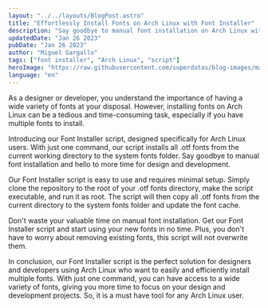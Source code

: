 ```yaml
---
layout: "../../layouts/BlogPost.astro"
title: "Effortlessly Install Fonts on Arch Linux with Font Installer"
description: "Say goodbye to manual font installation on Arch Linux with our easy-to-use Font Installer script. Installs all .otf fonts from current directory with just one command."
updatedDate: "Jan 26 2023"
pubDate: "Jan 26 2023"
author: "Miguel Gargallo"
tags: ["font installer", "Arch Linux", "script"]
heroImage: "https://raw.githubusercontent.com/superdatas/blog-images/main/ai-advancement-science.png"
language: "en"
--- 
```


As a designer or developer, you understand the importance of having a wide variety of fonts at your disposal. However, installing fonts on Arch Linux can be a tedious and time-consuming task, especially if you have multiple fonts to install.

Introducing our Font Installer script, designed specifically for Arch Linux users. With just one command, our script installs all .otf fonts from the current working directory to the system fonts folder. Say goodbye to manual font installation and hello to more time for design and development.

Our Font Installer script is easy to use and requires minimal setup. Simply clone the repository to the root of your .otf fonts directory, make the script executable, and run it as root. The script will then copy all .otf fonts from the current directory to the system fonts folder and update the font cache. 

Don't waste your valuable time on manual font installation. Get our Font Installer script and start using your new fonts in no time. Plus, you don't have to worry about removing existing fonts, this script will not overwrite them.

In conclusion, our Font Installer script is the perfect solution for designers and developers using Arch Linux who want to easily and efficiently install multiple fonts. With just one command, you can have access to a wide variety of fonts, giving you more time to focus on your design and development projects.  So, it is a must have tool for any Arch Linux user.